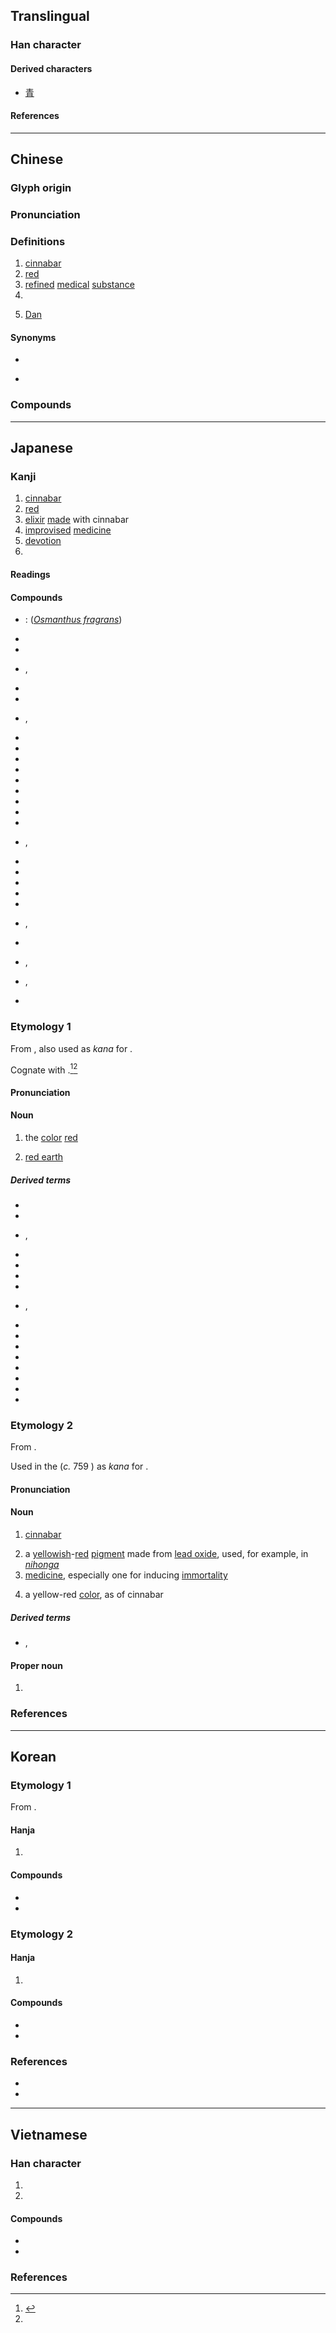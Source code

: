 {{also|丼|开}}
{{character info}}
{{character info|0xf95e}}
<!-- may be replaced by zh-forms -->
==Translingual==

===Han character===
{{Han char|rn=3|rad=丶|as=03|sn=4|four=77440|canj=BY|ids=⿻⺆亠}}

====Derived characters====
* [[青]] <!-- See etymology -->

====References====
{{Han ref|kx=0080.160|dkj=00099|dj=0162.220|hdz=10044.010|uh=4E39}}
{{Han ref|uh=F95E}}

----

==Chinese==
{{zh-forms|alt=𠂁,𠁿,𠕑,㣋}}

===Glyph origin===
{{Han etym}}

===Pronunciation===
{{zh-pron
|m=dān
|m-s=
|c=daan1
|c-t=an1,an1*
|g=
|h=pfs=tân
|j=
|mb=dúing
|md=dăng
|mn=tan
|mn-t=dang1/duan1
|mn-t_note=dang1 - literary; duan1 - vernacular (limited, e.g. {{zh-l|*牡丹}})
|w=1te
|x=
|mc=y
|oc=y
|cat=n,pn
}}

===Definitions===
{{zh-hanzi}}

# [[cinnabar]]
# [[red]]
# [[refined]] [[medical]] [[substance]]
# {{surname|zh}}
# {{lb|zh|Catholicism}} [[Dan]]

====Synonyms====
* {{s|cinnabar}}
{{zh-syn-saurus|朱砂}}
* {{s|Dan}} {{q|Protestantism}} {{zh-l|但}}

===Compounds===
{{zh-der|阿姆斯特丹|仙丹|丹心|丹毒|蘇丹|不丹|丹麥|定坤丹|靈寶護心丹|牡丹|丹田|紅毛丹|丹鳳眼|內丹|丹曦|丹荑|丹詔|內丹功|丹誠不泯|丹葩|丹闕|丹青|丹徒布衣|九還丹|丹霞|丹佛|丹雘|丹陛|丹書鐵券|丹忱|丹訣|丹砂|丹皮|丹鳳城|丹珠爾|丹參|丹青手|丹款|外丹功|丹頂鶴|妙手丹青|外丹|八卦丹|丹甑|丹溜|不丹王國|丹麥王國|丹麥人|仁丹|丹麥語|丹黃|丹禁|丹脣啟秀|壽丹|丹心碧血|丹青妙手|丹方|丹頭|丹楹刻桷|丹楓|丹干|丹墀|巴丹半島|丹書|山丹|丹砂井|丹氣|丹麥學派|九轉金丹|丹誠相許|一寸丹心|丹客|好丹非素|丹誠|丹鼎|丹丘|丹鳥|丹房|九轉丹|丹鉛|丹桂|丹霄|大丹狗|一片丹心|丹書鐵契|丹灶|丹魄|丹旐|丹脣|丹藥|丹輪|丹經|契丹|丹臺|丹衷|丹筆|丹穴|萬靈丹|浮翠流丹|碧血丹心|氯丹|施丹傅粉|書丹|朱丹|燕丹|秋牡丹|松葉牡丹|煉丹|視丹如綠|渥丹|牡丹花|眉橫丹鳳|白牡丹|煉丹術|牡丹亭|牡丹江|水丹|燒丹鍊汞|楓丹白露|燕太子丹|鉛丹|赤血丹心|陰丹士林|蔻丹|還丹|馬纓丹|靈丹|青丹|阿巴丹|靈丹妙藥|鍊丹|野牡丹|金丹|陰丹布|靈丹聖藥|鹿特丹|加里曼丹|丹鳳|丹江口|丹趙路|丹陽|萬丹|雅丹|丹東}}

{{zh-cat|Minerals|Advanced}}

----

==Japanese==

===Kanji===
{{ja-kanji|grade=c|rs=丶03}}

# [[cinnabar]]
# [[red]]
# [[elixir]] [[make|made]] with cinnabar {{gl|e.g. [[Chinese]] [[elixir of life]]}}
# [[improvise]]d [[medicine]]
# [[devotion]]
# {{short for|ja|丹波国|tr=Tanba-koku||{{w|Tanba Province}}|nodot=1|sort=たん}}

====Readings====
{{ja-readings
|goon=たん
|kanon=たん
|kun=あか-, あか-い, に-
|nanori=あかし, あきら, まこと
}}

====Compounds====
{{der-top|Compounds}}
* {{ja-r|丹%桂|たん%けい}}: {{vern|golden osmanthus}} (''[[Osmanthus fragrans]]'')
* {{ja-r|丹%花|たん%か}}
* {{ja-r|丹%後|^たん%ご}}
* {{ja-r|丹%砂|たん%さ}}, {{ja-r|丹%砂|たん%しゃ}}
* {{ja-r|丹%朱|たん%しゅ}}
* {{ja-r|丹%州|^たん%しゅう}}
* {{ja-r|丹%精|たん%せい|rom=-}}, {{ja-r|丹%誠|たん%せい}}
* {{ja-r|丹%青|たん%せい}}
* {{ja-r|丹%前|たん%ぜん}}
* {{ja-r|丹%頂|タン%チョウ}}
* {{ja-r|丹%田|たん%でん}}
* {{ja-r|丹%毒|たん%どく}}
* {{ja-r|丹%念|たん%ねん}}
* {{ja-r|丹%波|^たん%ば}}
* {{ja-r|丹%碧|たん%ぺき}}
* {{ja-r|丹%薬|たん%やく}}
* {{ja-r|黄%丹|おう%たん}}, {{ja-r|黄%丹|おう%だん}}
* {{ja-r|仙%丹|せん%たん}}
* {{ja-r|曽%丹%集|^そ%たん%-しゅう}}
* {{ja-r|反%魂%丹|はん%ごん%たん}}
* {{ja-r|牡%丹|ボ%タン}}
* {{ja-r|万%金%丹|まん%きん%たん}}
* {{ja-r|練%丹|れん%たん|rom=-}}, {{ja-r|煉%丹|れん%たん}}
* {{ja-r|雲%丹|う%に}}
* {{ja-r|甲%比%丹|カ%ピ%タン|rom=-}}, {{ja-r|甲%必%丹|カ%ピ%タン}}
* {{ja-r|吉%利%支%丹|^キ%リ%シ%タン|rom=-}}, {{ja-r|切%支%丹|^キリ%シ%タン}}
* {{ja-r|牡%丹%餅|ぼ%た%もち}}
{{der-bottom}}

===Etymology 1===
{{ja-kanjitab|に|yomi=k}}
From {{inh|ja|ojp|sort=に|-}}, also used as {{m|ja|借音|tr=shakuon}} ''kana'' for {{IPAfont|⟨ni⟩}}.

Cognate with {{m|ja|土|tr=ni||[[earth]], [[ground]]}}.<ref>{{R:Daijisen}}</ref><ref name="DJR"/>

====Pronunciation====
{{ja-pron|y=k|に|acc=1|acc_ref=DJR}}

====Noun====
{{ja-noun|に}}

# the [[color]] [[red]]
#: {{syn|ja|赤色|tr=akairo|丹色|tr2=niiro}}
# [[red earth]]

=====Derived terms=====
{{der-top}}
* {{ja-r|丹%石|に%いし}}
* {{ja-r|丹%色|に%いろ}}
* {{ja-r|丹%生|に%う}}, {{ja-r|丹生|にゅう}}
* {{ja-r|錦|にしき}}
* {{ja-r|丹%摺り|に%ずり}}
* {{ja-r|丹%躑躅|に%-つつじ}}
* {{ja-r|丹つらう|につらう}}
* {{ja-r|丹%塗|に%ぬり|rom=-}}, {{ja-r|丹%塗り|に%ぬり}}
* {{ja-r|丹の穂|に の ほ}}
* {{ja-r|丹%羽|^に%わ}}
* {{ja-r|青%丹|あお%に}}
* {{ja-r|赤%丹|あか%に}}
* {{ja-r|黄%丹|おう%に}}
* {{ja-r|さ丹|さに}}
* {{ja-r|紅|べに}}
* {{ja-r|八%百%丹|や%お% に}}
{{der-bottom}}

===Etymology 2===
{{ja-kanjitab|たん|yomi=o}}
From {{der|ja|ltc|sort=たん|-}} {{ltc-l|丹}}.

Used in the ''{{w|Man'yōshū}}'' (''c.'' 759 {{CE}}) as {{m|ja|借音|tr=shakuon}} ''kana'' for {{IPAfont|⟨ta⟩}}.

====Pronunciation====
{{ja-pron|y=o|たん|acc=1|acc_ref=DJR}}

====Noun====
{{ja-noun|たん}}

# [[cinnabar]]
#: {{syn|ja|辰砂|tr=shinsha}}
# a [[yellow]]ish-[[red]] [[pigment]] made from [[lead oxide]], used, for example, in ''[[nihonga]]''
# [[medicine]], especially one for inducing [[immortality]]
#: {{syn|ja|薬|tr=yaku}}
# a yellow-red [[color]], as of cinnabar

=====Derived terms=====
* {{ja-r|丹%緑%本|^たん%ろく%ぼん}}, {{ja-r|丹%緑%本|^たん%りょく%ぼん}}

====Proper noun====
{{ja-pos|proper|たん}}

# {{surname|ja|A=a|nodot=1|sort=たん}}

===References===
<references/>

----

==Korean==

===Etymology 1===
From {{der|ko|ltc|-}} {{ltc-l|丹|id=1}}.

====Hanja====
{{ko-hanja|붉다|붉을|단}}

# {{hanja form of|단|[[red]]}}

====Compounds====
* {{ko-l|단풍|[[maple]]; [[autumn]] [[leaf|leaves]]|丹楓}}
* {{ko-l|단념|[[assiduity]]; [[diligence]]; [[application]]|丹念}}

===Etymology 2===

====Hanja====
{{ko-hanja|정성스럽다|정성스러울|란||난}}

# {{hanja form of|란|[[devotion]]}}

====Compounds====
* {{ko-l|모란|[[peony]]|牡丹}}
* {{ko-l|^거란|the [[Khitan]]s|契丹}}

===References===
* {{R:hanjadoc|37}}
* {{Hanja ref|nav=8788}}

----

==Vietnamese==

===Han character===
{{vi-readings|rs=丶03
|hanviet=đan-tdcndg;tdcntd;gdhn;genibrel, đơn-bonet;genibrel
|phienthiet=都艱 đô gian
|nom=đơn-tdcntd;btcn;bonet;genibrel;taberd, đan-tdcndg;tdcntd;gdhn;btcn
}}

# {{han tu form of|[[đan]]/[[đơn]]|[[cinnabar]]}}
# {{han tu form of|[[đan]]/[[đơn]]|[[red]] [[color]]}}

====Compounds====
{{der-top3|Compounds}}
* {{vi-l|丹麥|Đan Mạch}}
* {{vi-l|牡丹|mẫu đơn}}
{{der-bottom}}

===References===
<references/>